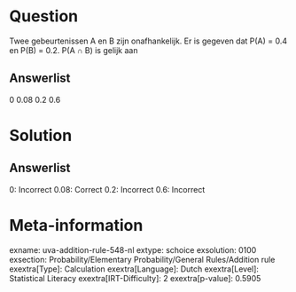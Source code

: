 Question
========

Twee gebeurtenissen A en B zijn onafhankelijk. Er is gegeven dat P(A) =
0.4 en P(B) = 0.2. P(A ∩ B) is gelijk aan

Answerlist
----------

0
0.08
0.2
0.6

Solution
========

Answerlist
----------

0: Incorrect
0.08: Correct
0.2: Incorrect
0.6: Incorrect

Meta-information
================
exname: uva-addition-rule-548-nl
extype: schoice
exsolution: 0100
exsection: Probability/Elementary Probability/General Rules/Addition rule
exextra[Type]: Calculation
exextra[Language]: Dutch
exextra[Level]: Statistical Literacy
exextra[IRT-Difficulty]: 2
exextra[p-value]: 0.5905
